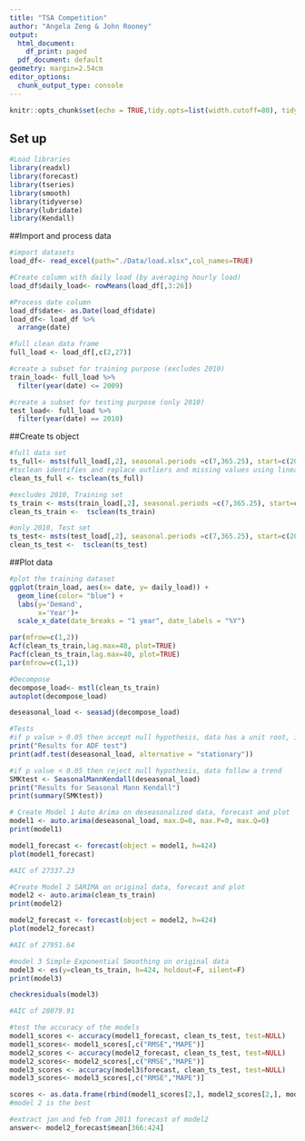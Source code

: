 ```yaml
---
title: "TSA Competition"
author: "Angela Zeng & John Rooney"
output:
  html_document:
    df_print: paged
  pdf_document: default
geometry: margin=2.54cm
editor_options:
  chunk_output_type: console
---
```


```r
knitr::opts_chunk$set(echo = TRUE,tidy.opts=list(width.cutoff=80), tidy=FALSE) 
```

## Set up
```r
#Load libraries 
library(readxl)
library(forecast)
library(tseries)
library(smooth)
library(tidyverse)
library(lubridate)
library(Kendall)
```

##Import and process data 
```r
#import datasets
load_df<- read_excel(path="./Data/load.xlsx",col_names=TRUE)

#Create column with daily load (by averaging hourly load)
load_df$daily_load<- rowMeans(load_df[,3:26])

#Process date column 
load_df$date<- as.Date(load_df$date)
load_df<- load_df %>%
  arrange(date)

#full clean data frame
full_load <- load_df[,c(2,27)]

#create a subset for training purpose (excludes 2010)
train_load<- full_load %>%
  filter(year(date) <= 2009)

#create a subset for testing purpose (only 2010)
test_load<- full_load %>%
  filter(year(date) == 2010)
```

##Create ts object 
```r
#full data set
ts_full<- msts(full_load[,2], seasonal.periods =c(7,365.25), start=c(2005,01,01))
#tsclean identifies and replace outliers and missing values using linear interpolation
clean_ts_full <- tsclean(ts_full) 

#excludes 2010, Training set 
ts_train <- msts(train_load[,2], seasonal.periods =c(7,365.25), start=c(2005,01,01))
clean_ts_train <-  tsclean(ts_train)

#only 2010, Test set
ts_test<- msts(test_load[,2], seasonal.periods =c(7,365.25), start=c(2010,01,01))
clean_ts_test <-  tsclean(ts_test)
```

##Plot data 
```r
#plot the training dataset
ggplot(train_load, aes(x= date, y= daily_load)) +
  geom_line(color= "blue") +
  labs(y='Demand',
       x='Year')+
  scale_x_date(date_breaks = "1 year", date_labels = "%Y")

par(mfrow=c(1,2))
Acf(clean_ts_train,lag.max=40, plot=TRUE)
Pacf(clean_ts_train,lag.max=40, plot=TRUE)
par(mfrow=c(1,1))
```


```r
#Decompose
decompose_load<- mstl(clean_ts_train)
autoplot(decompose_load)

deseasonal_load <- seasadj(decompose_load) 

#Tests
#if p value > 0.05 then accept null hypothesis, data has a unit root, i.e., stochastic trend
print("Results for ADF test")
print(adf.test(deseasonal_load, alternative = "stationary"))

#if p value < 0.05 then reject null hypothesis, data follow a trend
SMKtest <- SeasonalMannKendall(deseasonal_load)
print("Results for Seasonal Mann Kendall")
print(summary(SMKtest))
```

```r
# Create Model 1 Auto Arima on deseasonalized data, forecast and plot
model1 <- auto.arima(deseasonal_load, max.D=0, max.P=0, max.Q=0)
print(model1)

model1_forecast <- forecast(object = model1, h=424)
plot(model1_forecast)

#AIC of 27337.23
```

```r
#Create Model 2 SARIMA on original data, forecast and plot
model2 <- auto.arima(clean_ts_train)
print(model2)

model2_forecast <- forecast(object = model2, h=424)
plot(model2_forecast)

#AIC of 27951.64
```

```r
#model 3 Simple Exponential Smoothing on original data
model3 <- es(y=clean_ts_train, h=424, holdout=F, silent=F)
print(model3)

checkresiduals(model3)

#AIC of 28079.91
```

```r
#test the accuracy of the models 
model1_scores <- accuracy(model1_forecast, clean_ts_test, test=NULL)
model1_scores<- model1_scores[,c("RMSE","MAPE")]
model2_scores <- accuracy(model2_forecast, clean_ts_test, test=NULL)
model2_scores<- model2_scores[,c("RMSE","MAPE")]
model3_scores <- accuracy(model3$forecast, clean_ts_test, test=NULL)
model3_scores<- model3_scores[,c("RMSE","MAPE")]

scores <- as.data.frame(rbind(model1_scores[2,], model2_scores[2,], model3_scores))
#model 2 is the best
```

```r
#extract jan and feb from 2011 forecast of model2
answer<- model2_forecast$mean[366:424]
```

